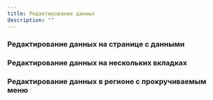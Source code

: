 ```yaml
---
title: Редактирование данных
description: ""
---
```


### Редактирование данных на странице с данными
<Sandbox height={1450} projectId="uxcases_editing_on_page" />

### Редактирование данных на нескольких вкладках
<Sandbox height={700} projectId="uxcases_editing_on_tabs" />

### Редактирование данных в регионе с прокручиваемым меню
<Sandbox height={1500} projectId="uxcases_editing_on_scrollspy" />
